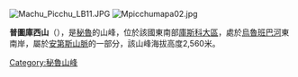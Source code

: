 [[Image:Machu_Picchu_LB11.JPG|right]]
[[Image:Mpicchumapa02.jpg|right]]
<!-- 檔案不存在 [[Image:Putucusi.JPG|right]] ，可從英文維基百科取得 -->
<!-- 檔案不存在 [[Image:Putucusi_Ladder.JPG|right]] ，可從英文維基百科取得 -->
<!-- 檔案不存在 [[Image:Machu_Picchu_from_Putucusi.JPG|right]] ，可從英文維基百科取得 -->
{{Coord|13|9|20|S|72|32|10|W|display=title}}

'''普圖庫西山'''（{{lang-es|Putucusi}}），是[[秘魯|秘魯]]的山峰，位於該國東南部[[庫斯科大區|庫斯科大區]]，處於[[烏魯班巴河|烏魯班巴河]]東南岸，屬於[[安第斯山脈|安第斯山脈]]的一部分，該山峰海拔高度2,560米。

{{Peru-geo-stub}}
[[Category:秘魯山峰|Category:秘魯山峰]]